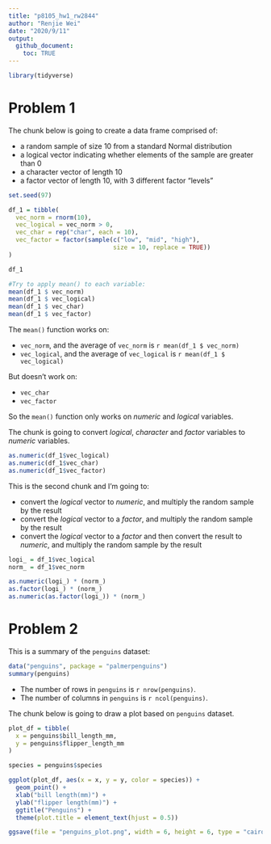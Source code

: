 ```yaml
---
title: "p8105_hw1_rw2844"
author: "Renjie Wei"
date: "2020/9/11"
output: 
  github_document:
    toc: TRUE
---
```


```r
library(tidyverse)

```

# Problem 1

The chunk below is going to create a data frame comprised of:

* a random sample of size 10 from a standard Normal distribution
* a logical vector indicating whether elements of the sample are greater than 0
* a character vector of length 10
* a factor vector of length 10, with 3 different factor “levels”
```r
set.seed(97)
```

```r

df_1 = tibble(
  vec_norm = rnorm(10),
  vec_logical = vec_norm > 0,
  vec_char = rep("char", each = 10),
  vec_factor = factor(sample(c("low", "mid", "high"), 
                             size = 10, replace = TRUE))
)

df_1

#Try to apply mean() to each variable:
mean(df_1 $ vec_norm)
mean(df_1 $ vec_logical)
mean(df_1 $ vec_char)
mean(df_1 $ vec_factor)
```

The `mean()` function works on:

* `vec_norm`, and the average of `vec_norm` is `r mean(df_1 $ vec_norm)`
* `vec_logical`, and the average of `vec_logical` is `r mean(df_1 $ vec_logical)`

But doesn't work on:

* `vec_char`
* `vec_factor`

So the `mean()` function only works on *numeric* and *logical* variables.

The chunk is going to  convert _logical_, _character_ and _factor_ variables to _numeric_ variables.
```r

as.numeric(df_1$vec_logical)
as.numeric(df_1$vec_char)
as.numeric(df_1$vec_factor)

```

This is the second chunk and I'm going to:

* convert the _logical_ vector to _numeric_, and multiply the random sample by the result
* convert the _logical_ vector to a _factor_, and multiply the random sample by the result
* convert the _logical_ vector to a _factor_ and then convert the result to _numeric_, and multiply the random sample by the result

```r
logi_ = df_1$vec_logical
norm_ = df_1$vec_norm

as.numeric(logi_) * (norm_)
as.factor(logi_) * (norm_)
as.numeric(as.factor(logi_)) * (norm_)

```

# Problem 2

This is a summary of the `penguins` dataset:
```r
data("penguins", package = "palmerpenguins")
summary(penguins)

```

* The number of rows in `penguins` is `r nrow(penguins)`.
* The number of columns in `penguins` is `r ncol(penguins)`.

The chunk below is going to draw a plot based on `penguins` dataset.

```r
plot_df = tibble(
  x = penguins$bill_length_mm,
  y = penguins$flipper_length_mm
)

species = penguins$species

ggplot(plot_df, aes(x = x, y = y, color = species)) +
  geom_point() +
  xlab("bill length(mm)") +
  ylab("flipper length(mm)") +
  ggtitle("Penguins") +
  theme(plot.title = element_text(hjust = 0.5))

```
```r
ggsave(file = "penguins_plot.png", width = 6, height = 6, type = "cairo", dpi = 600)
```

